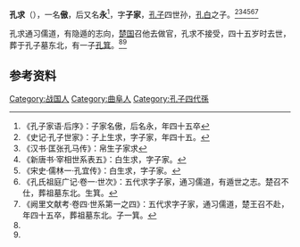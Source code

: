 '''孔求'''（{{bd|？||？||catIdx=K孔}}），一名'''傲'''，后又名'''永'''<ref>《孔子家语·后序》：子家名傲，后名永，年四十五卒</ref>，字'''子家'''，[[孔子|孔子]]四世孙，[[孔白|孔白]]之子。<ref>《史记·孔子世家》：子上生求，字子家，年四十五。</ref><ref>《汉书·匡张孔马传》：帛生子家求</ref><ref>《新唐书·宰相世系表五》：白生求，字子家。</ref><ref>《宋史·儒林一·孔宜传》：白生求，字子家。</ref><ref name=autogenerated1>《孔氏祖庭广记·卷一·世次》：五代求字子家，通习儒道，有遁世之志。楚召不仕，葬祖墓东北。生箕。</ref><ref name=autogenerated2>《阙里文献考·卷四·世系第一之四》：五代求字子家，通习儒道，楚王召不赴，年四十五卒，葬祖墓东北。子一箕。</ref> 

孔求通习儒道，有隐遁的志向，[[楚国|楚国]]召他去做官，孔求不接受，四十五岁时去世，葬于孔子墓东北，有一子[[孔箕|孔箕]]。<ref name=autogenerated1 /><ref name=autogenerated2 />

==参考资料==
{{reflist}}

[[Category:战国人|Category:战国人]]
[[Category:曲阜人|Category:曲阜人]]
[[Category:孔子四代孫|Category:孔子四代孫]]